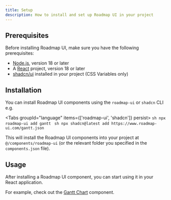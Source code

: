 ```yaml
---
title: Setup
description: How to install and set up Roadmap UI in your project
---
```



## Prerequisites

Before installing Roadmap UI, make sure you have the following prerequisites:

- [Node.js](https://nodejs.org/en/download/), version 18 or later
- A [React](https://reactjs.org/docs/getting-started.html) project, version 18 or later
- [shadcn/ui](https://ui.shadcn.com/) installed in your project (CSS Variables only)

## Installation

You can install Roadmap UI components using the `roadmap-ui` or `shadcn` CLI e.g.

<Tabs groupId="language" items={['roadmap-ui', 'shadcn']} persist>
  <Tab value="roadmap-ui">
    ```sh
    npx roadmap-ui add gantt
    ```
  </Tab>
  <Tab value="shadcn">
    ```sh
    npx shadcn@latest add https://www.roadmap-ui.com/gantt.json
    ```
  </Tab>
</Tabs>

This will install the Roadmap UI components into your project at `@/components/roadmap-ui` (or the relevant folder you specified in the `components.json` file).

## Usage

After installing a Roadmap UI component, you can start using it in your React application.

For example, check out the [Gantt Chart](/gantt) component.